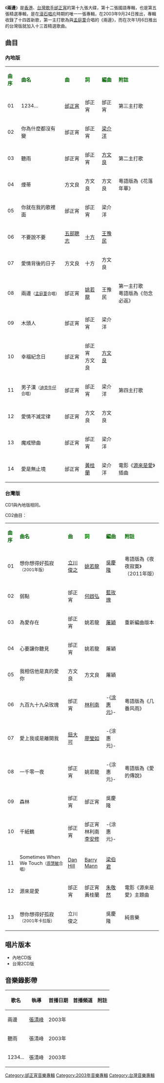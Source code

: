 {{Album infobox | <!-- See Wikipedia:WikiProject_Albums -->
|  Name        = 兩邊
|  Type        = [[專輯|專輯]]
|  Artist      = [[邰正宵|邰正宵]]
|  Cover       = 邰正宵 兩邊.jpg
|  Released    = 2003年9月24日（內地版）<br>2004年1月6日（台灣版）
|  Recorded    = 2002年-2003年
|  Genre       = [[國語流行音樂|國語流行音樂]]
|  Length      = 54分34秒
|  Label       = [[滾石唱片|滾石唱片]]
|  Number      = 
|  Producer    = [[邰正宵|邰正宵]]（1234...、你為什麼都沒有變、聽雨、煙蒂、你就在我的歌裡面、不要說不要、兩邊、木頭人、幸福紀念日、男子漢、魔戒戀曲、愛是無止境）<br />[[方文良|方文良]]（愛情背後的日子、幸福紀念日、愛情不滅定律）<br />[[迪克牛仔|迪克牛仔]]（男子漢）<br />[[梁介洋|梁介洋]]（魔戒戀曲）
|  Last album  = [[幸運兒|幸運兒]]<br />（2003年）
|  This album  = '''兩邊'''<br />（2003年）
|  Next album  = [[這世界已正在倒數|這世界已正在倒數]]<br />（2004年）
}}

《'''兩邊'''》是[[香港|香港]]、[[台灣|台灣]][[歌手|歌手]][[邰正宵|邰正宵]]的第十九張大碟，第十二張國語專輯，也是第五張精選專輯，是在[[滾石唱片|滾石唱片]]時期的唯一一張專輯，在2003年9月24日推出，專輯收錄了十四首新歌，第一主打歌為與[[孟庭葦|孟庭葦]]合唱的《兩邊》，而在次年1月6日推出的台灣版就加入十三首精選歌曲。

== 曲目 ==
=== 內地版 ===
{| class="wikitable"
|-
| <font color=darkgreen>'''曲序'''</font> || <font color=darkgreen>'''曲名'''</font> || <font color=darkgreen>'''曲'''</font> || <font color=green>'''詞'''</font> || <font color=darkgreen>'''編曲'''</font> || <font color=darkgreen>'''附註'''</font>
|-
| 01 || 1234... || [[邰正宵|邰正宵]] || 邰正宵 || 邰正宵 || 第三主打歌
|-
| 02 || 你為什麼都沒有變 || 邰正宵 || 邰正宵 || [[梁介洋|梁介洋]] || 
|-
| 03 || 聽雨 || 邰正宵 || 邰正宵 || [[方文良|方文良]] || 第二主打歌
|-
| 04 || 煙蒂 || 方文良 || 方文良 || 方文良 || 粵語版為《花落年華》
|-
| 05 || 你就在我的歌裡面 || 邰正宵 || 邰正宵 || 梁介洋 || 
|-
| 06 || 不要說不要 || [[五部聰志|五部聰志]] || [[十方|十方]] || [[王豫民|王豫民]] || 
|-
| 07 || 愛情背後的日子 || 方文良 || 十方 || 方文良 || 
|-
| 08 || 兩邊<small>（[[孟庭葦|孟庭葦]]合唱）</small> || 邰正宵 || [[姚若龍|姚若龍]] || 王豫民 || 第一主打歌<br>粵語版為《勿念必返》
|-
| 09 || 木頭人 || 邰正宵 || 邰正宵 || 梁介洋 || 
|-
| 10 || 幸福紀念日 || 邰正宵 || 邰正宵<br>方文良 || [[方文良|方文良]] || 
|-
| 11 || 男子漢<small>（[[迪克牛仔|迪克牛仔]]合唱）</small> || 邰正宵 || 邰正宵 || 梁介洋 || 第四主打歌
|-
| 12 || 愛情不滅定律 || 邰正宵 || 方文良 || 方文良 || 
|-
| 13 || 魔戒戀曲 || 邰正宵 || 邰正宵 || 梁介洋 || 
|-
| 14 || 愛是無止境 || 邰正宵 || [[黃桂蘭|黃桂蘭]] || 梁介洋 || 電影《[[源來是愛_(電影)|源來是愛]]》插曲
|}

=== 台灣版 ===
CD1與內地版相同。

CD2曲目：
{| class="wikitable"
|-
| <font color=darkgreen>'''曲序'''</font> || <font color=darkgreen>'''曲名'''</font> || <font color=darkgreen>'''曲'''</font> || <font color=green>'''詞'''</font> || <font color=darkgreen>'''編曲'''</font> || <font color=darkgreen>'''附註'''</font>
|-
| 01 || 想你想得好孤寂<small>（2001年版）</small> || [[立川俊之|立川俊之]] || [[姚若龍|姚若龍]] || [[吳慶隆|吳慶隆]] || 粵語版為《夜夜寂寞》（2011年版）
|-
| 02 || 弱點 || 邰正宵 || [[何啟弘|何啟弘]] || [[藍玫瑰|藍玫瑰]] || 
|-
| 03 || 為愛存在 || 邰正宵 || 姚若龍 || [[屠穎|屠穎]] || 重新編曲版本
|-
| 04 || 心要讓你聽見 || 邰正宵 || 姚若龍 || 屠穎 || 
|-
| 05 || 我相信他是真的愛你 || 方文良 || 方文良 || 屠穎 || 
|-
| 06 || 九百九十九朵玫瑰 || 邰正宵 || [[林利南|林利南]] || -{[[涂惠元|涂惠元]]}- || 粵語版為《几番风雨》
|-
| 07 || 愛上我或是離開我 || [[鈕大可|鈕大可]] || [[廖瑩如|廖瑩如]] || -{涂惠元}- || 
|-
| 08 || 一千零一夜 || 邰正宵 || 姚若龍 || -{涂惠元}- || 粵語版為《愛的傳說》
|-
| 09 || 森林 || 邰正宵 || 邰正宵 || 吳慶隆 || 
|-
| 10 || 千紙鶴 || 邰正宵 || 邰正宵<br />林利南<br />[[李安修|李安修]] || -{涂惠元}- || 
|-
| 11 || Sometimes When We Touch<small>（[[周慧敏|周慧敏]]合唱）</small> || [[Dan_Hill|Dan Hill]] || [[Barry_Mann|Barry Mann]] || [[梁伯君|梁伯君]] || 
|-
| 12 || 源來是愛 || 邰正宵 || 邰正宵<br>黃桂蘭 || [[朱敬然|朱敬然]] || 電影《源來是愛》主題曲
|-
| 13 || 想你想得好孤寂<small>（2001年卡拉版）</small> || 立川俊之 ||  || 吳慶隆 || 純音樂
|}

== 唱片版本 ==
*內地CD版
*台灣2CD版

==音樂錄影帶==
{| class="wikitable"
! 歌名 !! 執導 !! 首播日期 !! 首播頻道 !! 附註 
|-
|兩邊||[[張清峰|張清峰]]||2003年|| ||
|-
|聽雨||張清峰||2003年|| ||
|-
|1234...||張清峰||2003年|| ||
|}

{{邰正宵}}

[[Category:邰正宵音樂專輯|Category:邰正宵音樂專輯]]
[[Category:2003年音樂專輯|Category:2003年音樂專輯]]
[[Category:台灣音樂專輯|Category:台灣音樂專輯]]